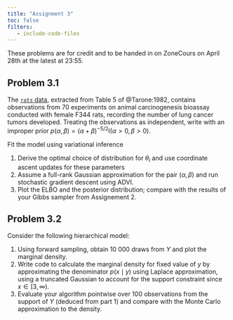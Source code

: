 ```yaml
---
title: "Assignment 3"
toc: false
filters:
   - include-code-files
---
```


These problems are for credit and to be handed in on ZoneCours on April 28th at the latest at 23:55.

## Problem 3.1

The [`rats` data](/files/data/rats.csv), extracted from Table 5 of @Tarone:1982, contains observations from 70 experiments on  animal carcinogenesis bioassay
conducted with female F344 rats, recording the number of lung cancer tumors developed. Treating the observations as independent, write
\begin{align*}
y_i \mid \theta_i &\sim \mathsf{binom}(n_i, \theta_i), \quad i =1, \ldots, 70 \\
\theta_i \mid \alpha, \beta & \sim \mathsf{beta}(\alpha, \beta)
\end{align*}
with an improper prior $p(\alpha, \beta) = (\alpha + \beta)^{-5/2}\mathrm{I}(\alpha>0, \beta>0).$

Fit the model using variational inference

1. Derive the optimal choice of distribution for $\theta_i$ and use coordinate ascent updates for these parameters
2. Assume a full-rank Gaussian approximation for the pair $(\alpha, \beta)$ and run stochastic gradient descent using ADVI.
3. Plot the ELBO and the posterior distribution; compare with the results of your Gibbs sampler from Assignement 2.
 

## Problem 3.2

Consider the following hierarchical model:
\begin{align*}
Y \mid X \sim \mathsf{Gauss}(2x + x^{1/2}, \tau^2), \qquad X \sim 3 + \mathsf{expo}(1)
\end{align*}

1. Using forward sampling, obtain 10 000 draws from $Y$ and plot the marginal density.
2. Write code to calculate the marginal density for fixed value of $y$
\begin{align*}
p(y) = \frac{p(x,y)}{p(x \mid y)}
\end{align*}
by approximating the denominator $p(x \mid y)$ using Laplace approximation, using a truncated Gaussian to account for the support constraint since $x \in [3, \infty).$
3. Evaluate your algorithm pointwise over 100 observations from the support of $Y$ (deduced from part 1) and compare with the Monte Carlo approximation to the density.
